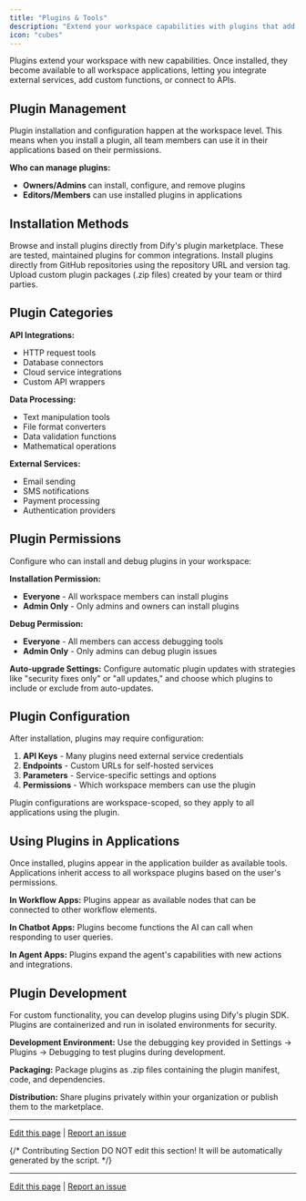 ```yaml
---
title: "Plugins & Tools"
description: "Extend your workspace capabilities with plugins that add new functionality to all applications"
icon: "cubes"
---
```


Plugins extend your workspace with new capabilities. Once installed, they become available to all workspace applications, letting you integrate external services, add custom functions, or connect to APIs.

## Plugin Management

Plugin installation and configuration happen at the workspace level. This means when you install a plugin, all team members can use it in their applications based on their permissions.

**Who can manage plugins:**
- **Owners/Admins** can install, configure, and remove plugins
- **Editors/Members** can use installed plugins in applications

## Installation Methods

<Tabs>
  <Tab title="Marketplace">
    Browse and install plugins directly from Dify's plugin marketplace. These are tested, maintained plugins for common integrations.
  </Tab>
  
  <Tab title="GitHub">
    Install plugins directly from GitHub repositories using the repository URL and version tag.
  </Tab>
  
  <Tab title="Local Package">
    Upload custom plugin packages (.zip files) created by your team or third parties.
  </Tab>
</Tabs>

## Plugin Categories

**API Integrations:**
- HTTP request tools
- Database connectors
- Cloud service integrations
- Custom API wrappers

**Data Processing:**
- Text manipulation tools
- File format converters  
- Data validation functions
- Mathematical operations

**External Services:**
- Email sending
- SMS notifications
- Payment processing
- Authentication providers

## Plugin Permissions

Configure who can install and debug plugins in your workspace:

**Installation Permission:**
- **Everyone** - All workspace members can install plugins
- **Admin Only** - Only admins and owners can install plugins

**Debug Permission:**
- **Everyone** - All members can access debugging tools
- **Admin Only** - Only admins can debug plugin issues

**Auto-upgrade Settings:**
Configure automatic plugin updates with strategies like "security fixes only" or "all updates," and choose which plugins to include or exclude from auto-updates.

## Plugin Configuration

After installation, plugins may require configuration:

1. **API Keys** - Many plugins need external service credentials
2. **Endpoints** - Custom URLs for self-hosted services  
3. **Parameters** - Service-specific settings and options
4. **Permissions** - Which workspace members can use the plugin

Plugin configurations are workspace-scoped, so they apply to all applications using the plugin.

## Using Plugins in Applications

Once installed, plugins appear in the application builder as available tools. Applications inherit access to all workspace plugins based on the user's permissions.

**In Workflow Apps:** Plugins appear as available nodes that can be connected to other workflow elements.

**In Chatbot Apps:** Plugins become functions the AI can call when responding to user queries.

**In Agent Apps:** Plugins expand the agent's capabilities with new actions and integrations.

## Plugin Development

For custom functionality, you can develop plugins using Dify's plugin SDK. Plugins are containerized and run in isolated environments for security.

**Development Environment:**
Use the debugging key provided in Settings → Plugins → Debugging to test plugins during development.

**Packaging:**
Package plugins as .zip files containing the plugin manifest, code, and dependencies.

**Distribution:**
Share plugins privately within your organization or publish them to the marketplace.

---

[Edit this page](https://github.com/langgenius/dify-docs/edit/main/en/guides/workspace/plugins.mdx) | [Report an issue](https://github.com/langgenius/dify-docs/issues/new?template=docs.yml)

{/*
Contributing Section
DO NOT edit this section!
It will be automatically generated by the script.
*/}

---

[Edit this page](https://github.com/langgenius/dify-docs/edit/main/en/documentation/pages/workspace/plugins.mdx) | [Report an issue](https://github.com/langgenius/dify-docs/issues/new?template=docs.yml)

